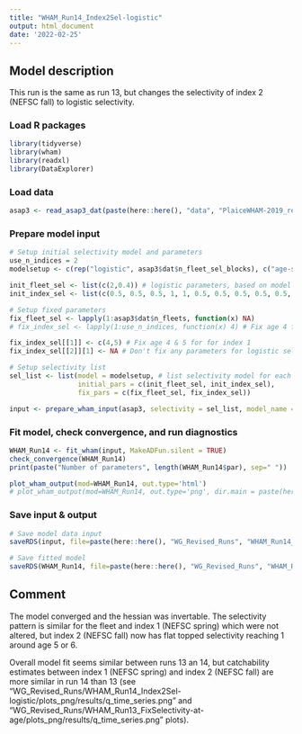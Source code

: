 ```yaml
---
title: "WHAM_Run14_Index2Sel-logistic"
output: html_document
date: '2022-02-25'
---
```


## Model description
This run is the same as run 13, but changes the selectivity of index 2 (NEFSC fall) to logistic selectivity.

### Load R packages
```r
library(tidyverse)
library(wham)
library(readxl)
library(DataExplorer)
```

### Load data
```r
asap3 <- read_asap3_dat(paste(here::here(), "data", "PlaiceWHAM-2019_revised_NEFSC-LW-WAA.DAT", sep="/"))
```

### Prepare model input
```r
# Setup initial selectivity model and parameters
use_n_indices = 2
modelsetup <- c(rep("logistic", asap3$dat$n_fleet_sel_blocks), c("age-specific", "logistic"))

init_fleet_sel <- list(c(2,0.4)) # logistic parameters, based on model type
init_index_sel <- list(c(0.5, 0.5, 0.5, 1, 1, 0.5, 0.5, 0.5, 0.5, 0.5, 0.5), c(2,0.4))

# Setup fixed parameters
fix_fleet_sel <- lapply(1:asap3$dat$n_fleets, function(x) NA) 
# fix_index_sel <- lapply(1:use_n_indices, function(x) 4) # Fix age 4 for both indices,  NA means do not fix 

fix_index_sel[[1]] <- c(4,5) # Fix age 4 & 5 for for index 1
fix_index_sel[[2]][1] <- NA # Don't fix any parameters for logistic selectivity

# Setup selectivity list
sel_list <- list(model = modelsetup, # list selectivity model for each fleet and index
                 initial_pars = c(init_fleet_sel, init_index_sel),
                 fix_pars = c(fix_fleet_sel, fix_index_sel))

input <- prepare_wham_input(asap3, selectivity = sel_list, model_name = "WHAM_Run14") 
```

### Fit model, check convergence, and run diagnostics
```r
WHAM_Run14 <- fit_wham(input, MakeADFun.silent = TRUE) 
check_convergence(WHAM_Run14)
print(paste("Number of parameters", length(WHAM_Run14$par), sep=" "))

plot_wham_output(mod=WHAM_Run14, out.type='html')
# plot_wham_output(mod=WHAM_Run14, out.type='png', dir.main = paste(here::here(), "WHAM_Run14", sep="/"))
```

### Save input & output
```r
# Save model data input
saveRDS(input, file=paste(here::here(), "WG_Revised_Runs", "WHAM_Run14_Index2Sel-logistic", "WHAM_Run14_input.rds", sep="/"))

# Save fitted model
saveRDS(WHAM_Run14, file=paste(here::here(), "WG_Revised_Runs", "WHAM_Run14_Index2Sel-logistic", "WHAM_Run14_model.rds", sep="/"))
```

## Comment
The model converged and the hessian was invertable. The selectivity pattern is similar for the fleet and index 1 (NEFSC spring) which were not altered, but index 2 (NEFSC fall) now has flat topped selectivity reaching 1 around age 5 or 6. 

Overall model fit seems similar between runs 13 an 14, but catchability estimates between index 1 (NEFSC spring) and index 2 (NEFSC fall) are more similar in run 14 than 13 (see "WG_Revised_Runs/WHAM_Run14_Index2Sel-logistic/plots_png/results/q_time_series.png" and "WG_Revised_Runs/WHAM_Run13_FixSelectivity-at-age/plots_png/results/q_time_series.png" plots).
